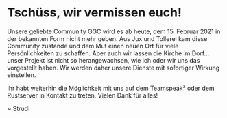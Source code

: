 # Tschüss, wir vermissen euch!

Unsere geliebte Community GGC wird es ab heute, dem 15. Februar 2021 in der bekannten Form nicht mehr geben. 
Aus Jux und Tollerei kam diese Community zustande und dem Mut einen neuen Ort für viele Persönlichkeiten zu schaffen. 
Aber auch wir lassen die Kirche im Dorf... unser Projekt  ist nicht so herangewachsen, wie ich oder wir uns das vorgestellt haben. 
Wir werden daher unsere Dienste mit sofortiger Wirkung einstellen. 

Ihr habt weiterhin die Möglichkeit mit uns auf dem Teamspeak³ oder dem Rustserver in Kontakt zu treten. 
Vielen Dank für alles! 

~ Strudi
